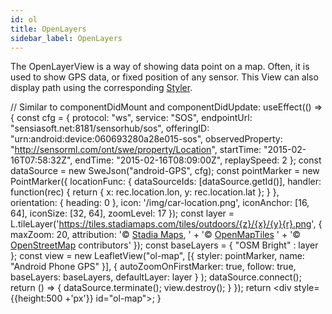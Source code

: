 ```yaml
---
id: ol
title: OpenLayers
sidebar_label: OpenLayers
---
```


The OpenLayerView is a way of showing data point on a map. Often, it is used to show GPS data, or fixed position of any sensor.
This View can also display path using the corresponding [Styler](../stylers/styler).


 // Similar to componentDidMount and componentDidUpdate:
  useEffect(() => {
        const cfg = {
            protocol: "ws",
            service: "SOS",
            endpointUrl: "sensiasoft.net:8181/sensorhub/sos",
            offeringID: "urn:android:device:060693280a28e015-sos",
            observedProperty: "http://sensorml.com/ont/swe/property/Location",
            startTime: "2015-02-16T07:58:32Z",
            endTime: "2015-02-16T08:09:00Z",
            replaySpeed: 2
        };
        const dataSource = new SweJson("android-GPS", cfg);
        const pointMarker = new PointMarker({
            locationFunc: {
                dataSourceIds: [dataSource.getId()],
                handler: function(rec) {
                    return {
                        x: rec.location.lon,
                        y: rec.location.lat
                    };
                }
            },
            orientation: {
                heading: 0
            },
          	icon: '/img/car-location.png',
            iconAnchor: [16, 64],
            iconSize: [32, 64],
            zoomLevel: 17
        });
        const layer = L.tileLayer('https://tiles.stadiamaps.com/tiles/outdoors/{z}/{x}/{y}{r}.png', {
              maxZoom: 20,
              attribution: '&copy; <a href="https://stadiamaps.com/">Stadia Maps</a>, ' +
                  '&copy; <a href="https://openmaptiles.org/">OpenMapTiles</a> ' +
                  '&copy; <a href="http://openstreetmap.org">OpenStreetMap</a> contributors'
            });
        const baseLayers = {
                  "OSM Bright" : layer
        };
        const view = new LeafletView("ol-map",
            [{
                styler: pointMarker,
                name: "Android Phone GPS"
            }], {
              		autoZoomOnFirstMarker: true,
              		follow: true,
              		baseLayers: baseLayers,
                    defaultLayer: layer
              	}
        );
        dataSource.connect();
        return () => {
            dataSource.terminate();
            view.destroy();
        }
    });
    return <div style={{height:500 +'px'}} id="ol-map"></div>;
}

<ExampleOpenLayers/>
